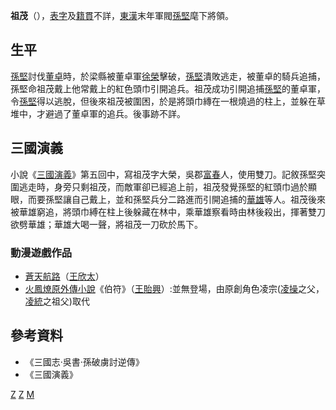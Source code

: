 {{Otheruses|祖茂|subject=三國時期歷史人物|other=同名或其他內容}}
'''祖茂'''（{{bd|？||？|catIdx=Z祖}}），[[表字|表字]]及[[籍貫|籍貫]]不詳，[[東漢|東漢]]末年軍閥[[孫堅|孫堅]]麾下將領。

== 生平 ==
[[孫堅|孫堅]]討伐[[董卓|董卓]]時，於梁縣被董卓軍[[徐榮_(部將)|徐榮]]擊破，[[孫堅|孫堅]]潰敗逃走，被董卓的騎兵追捕，孫堅命祖茂戴上他常戴上的紅色頭巾引開追兵。祖茂成功引開追捕[[孫堅|孫堅]]的董卓軍，令[[孫堅|孫堅]]得以逃脫，但後來祖茂被圍困，於是將頭巾縳在一根燒過的柱上，並躲在草堆中，才避過了董卓軍的追兵。後事跡不詳。

== 三國演義 ==
小說《[[三國演義|三國演義]]》第五回中，寫祖茂字大榮，吳郡[[富春|富春]]人，使用雙刀。記敘孫堅突圍逃走時，身旁只剩祖茂，而敵軍卻已經追上前，祖茂發覺孫堅的紅頭巾過於顯眼，而要孫堅讓自己戴上，並和孫堅兵分二路進而引開追捕的[[華雄|華雄]]等人。祖茂後來被華雄窮追，將頭巾縛在柱上後躲藏在林中，乘華雄察看時由林後殺出，揮著雙刀欲劈華雄；華雄大喝一聲，將祖茂一刀砍於馬下。
=== 動漫遊戲作品 ===
* [[蒼天航路|蒼天航路]]（[[王欣太|王欣太]]）
*[[火鳳燎原#外傳小說|火鳳燎原外傳小說]]《伯符》（[[王貽興|王貽興]]）:並無登場，由原創角色凌宗([[凌操|凌操]]之父，[[凌統|凌統]]之祖父)取代

== 參考資料 ==
*《三國志·吳書·孫破虜討逆傳》
*《三國演義》

{{wikisource|三國演義/第005回}}

[[category:東漢軍事人物|Z]]
[[category:东吴军事人物|Z]]
[[category:祖姓|M]]